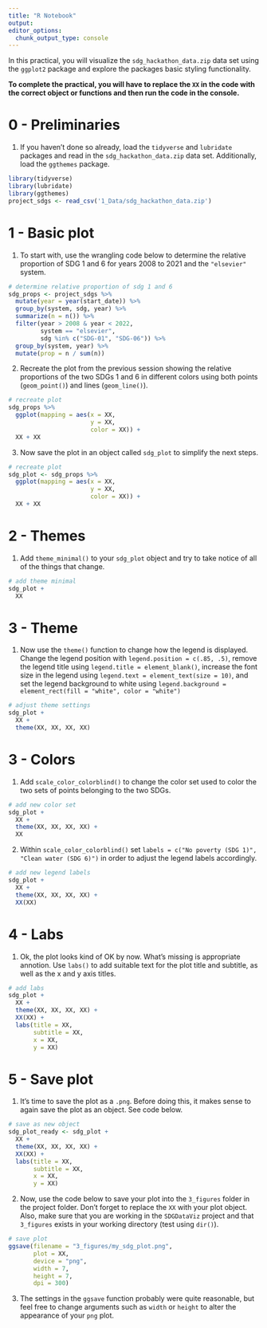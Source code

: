 ```yaml
---
title: "R Notebook"
output:
editor_options:
  chunk_output_type: console
---
```


In this practical, you will visualize the `sdg_hackathon_data.zip` data set using the `ggplot2` package and explore the packages basic styling functionality.

**To complete the practical, you will have to replace the `XX` in the code with the correct object or functions and then run the code in the console.** 

# 0 - Preliminaries

1. If you haven't done so already, load the `tidyverse` and `lubridate` packages and read in the `sdg_hackathon_data.zip` data set. Additionally, load the `ggthemes` package. 

```r
library(tidyverse)
library(lubridate)
library(ggthemes)
project_sdgs <- read_csv('1_Data/sdg_hackathon_data.zip')
```

# 1 - Basic plot

1. To start with, use the wrangling code below to determine the relative proportion of SDG 1 and 6 for years 2008 to 2021 and the `"elsevier"` system.   

```r
# determine relative proportion of sdg 1 and 6 
sdg_props <- project_sdgs %>% 
  mutate(year = year(start_date)) %>% 
  group_by(system, sdg, year) %>% 
  summarize(n = n()) %>% 
  filter(year > 2008 & year < 2022,
         system == "elsevier",
         sdg %in% c("SDG-01", "SDG-06")) %>% 
  group_by(system, year) %>% 
  mutate(prop = n / sum(n))
```

2. Recreate the plot from the previous session showing the relative proportions of the two SDGs 1 and 6 in different colors using both points (`geom_point()`) and lines (`geom_line()`). 

```r
# recreate plot
sdg_props %>% 
  ggplot(mapping = aes(x = XX, 
                       y = XX,
                       color = XX)) +
  XX + XX
```

3. Now save the plot in an object called `sdg_plot` to simplify the next steps. 

```r
# recreate plot
sdg_plot <- sdg_props %>% 
  ggplot(mapping = aes(x = XX, 
                       y = XX,
                       color = XX)) +
  XX + XX
```


# 2 - Themes

1. Add `theme_minimal()` to your `sdg_plot` object and try to take notice of all of the things that change. 

```r
# add theme minimal
sdg_plot +
  XX
```

# 3 - Theme

1. Now use the `theme()` function to change how the legend is displayed. Change the legend position with `legend.position = c(.85, .5)`, remove the legend title using `legend.title = element_blank()`, increase the font size in the legend using `legend.text = element_text(size = 10)`, and set the legend background to white using `legend.background = element_rect(fill = "white", color = "white")`

```r
# adjust theme settings
sdg_plot +
  XX +
  theme(XX, XX, XX, XX)
```

# 3 - Colors

1. Add `scale_color_colorblind()` to change the color set used to color the two sets of points belonging to the two SDGs. 

```r
# add new color set
sdg_plot +
  XX +
  theme(XX, XX, XX, XX) +
  XX
```

2. Within `scale_color_colorblind()` set `labels = c("No poverty (SDG 1)", "Clean water (SDG 6)")` in order to adjust the legend labels accordingly.  

```r
# add new legend labels
sdg_plot +
  XX +
  theme(XX, XX, XX, XX) +
  XX(XX)
```

# 4 - Labs

1. Ok, the plot looks kind of OK by now. What's missing is appropriate annotion. Use `labs()` to add suitable text for the plot title and subtitle, as well as the x and y axis titles.  

```r
# add labs
sdg_plot +
  XX +
  theme(XX, XX, XX, XX) +
  XX(XX) +
  labs(title = XX,
       subtitle = XX,
       x = XX,
       y = XX)
```

# 5 - Save plot

1. It's time to save the plot as a `.png`. Before doing this, it makes sense to again save the plot as an object. See code below.  

```r
# save as new object
sdg_plot_ready <- sdg_plot +
  XX +
  theme(XX, XX, XX, XX) +
  XX(XX) +
  labs(title = XX,
       subtitle = XX,
       x = XX,
       y = XX)
```

2. Now, use the code below to save your plot into the `3_figures` folder in the project folder. Don't forget to replace the `XX` with your plot object. Also, make sure that you are working in the `SDGDataViz` project and that `3_figures` exists in your working directory (test using `dir()`).   

```r
# save plot
ggsave(filename = "3_figures/my_sdg_plot.png", 
       plot = XX, 
       device = "png",
       width = 7, 
       height = 7,
       dpi = 300)
```

3. The settings in the `ggsave` function probably were quite reasonable, but feel free to change arguments such as `width` or `height` to alter the appearance of your `png` plot. 




